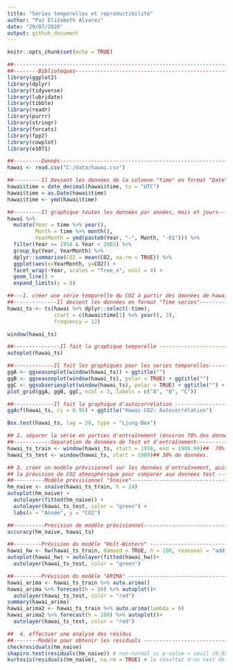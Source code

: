 ```yaml
---
title: "Séries temporelles et reproductibilité"
author: "Paz Elizabeth Alvarez"
date: "29/07/2020"
output: github_document
---
```


```r
knitr::opts_chunk$set(echo = TRUE)
```
```r
##------------------------------------------------------------------------------
##--------Bibliotéques----------------------------------------------------------
library(ggplot2)
library(dplyr)
library(tidyverse)
library(lubridate)
library(tibble)
library(readr)
library(purrr)
library(stringr)
library(forcats)
library(fpp2)
library(cowplot)
library(e1071)

##---------Donnês---------------------------------------------------------------
hawai <- read.csv("C:/data/hawai.csv")

##---------Il Devient les données de la colonne "time" en format "Date" --------
hawai$time = date_decimal(hawai$time, tz = "UTC")
hawai$time = as.Date(hawai$time)
hawai$time <- ymd(hawai$time)
```


```r
##---------Il graphique toutes les données par années, mois et jours------------
hawai %>%
  mutate(Year = time %>% year(),
         Month = time %>% month(),
         YearMonth = ymd(paste0(Year, "-", Month, "-01"))) %>%
  filter(Year >= 1958 & Year < 2002) %>%
  group_by(Year, YearMonth) %>%
  dplyr::summarise(CO2 = mean(CO2, na.rm = TRUE)) %>%
  ggplot(aes(x=YearMonth, y=CO2)) +
  facet_wrap(~Year, scales = "free_x", ncol = 4) +
  geom_line() +
  expand_limits(y = 0)
```


```r
##---1. créer une série temporelle du CO2 à partir des données de hawai.csv-----
##--------------Il devient les données en format "Time series"------------------
hawai_ts <- ts(hawai %>% dplyr::select(-time),
               start = c(hawai$time[1] %>% year(), 3),
               frequency = 12)

window(hawai_ts)

##---------------Il fait la graphique temporelle -------------------------------
autoplot(hawai_ts)
```


```r
##-------------Il fait les graphiques pour les series temporelles---------------
ggA <- ggseasonplot(window(hawai_ts)) + ggtitle("")
ggB <- ggseasonplot(window(hawai_ts), polar = TRUE) + ggtitle("")
ggC <- ggsubseriesplot(window(hawai_ts), polar = TRUE) + ggtitle("") + labs(y="Flow")
plot_grid(ggA, ggB, ggC, ncol = 3, labels = c("A", "B", "C"))

##-------------Il fait la graphique d'autocorrélation --------------------------
ggAcf(hawai_ts, ci = 0.95) + ggtitle("Hawai-CO2: Autocorrélation")
```


```r
Box.test(hawai_ts, lag = 20, type = "Ljung-Box")
```


```r
## 2. séparer la série en parties d'entraînement (environ 70% des données) et en partie test
##------------Separation de données de Test et d'entraînement-------------------
hawai_ts_train <- window(hawai_ts, start = 1958, end = 1988.99)##  70% de données.
hawai_ts_test <- window(hawai_ts, start = 1989)## 30% de données.
```


```r
## 3. créer un modèle prévisionnel sur les données d'entraînement, puis projeter 
## la prévision de CO2 atmosphérique pour comparer aux données test ------------
##----------Modèle prévisionnel "Snaive"----------------------------------------
hm_naive <- snaive(hawai_ts_train, h = 24)
autoplot(hm_naive) +
  autolayer(fitted(hm_naive)) +
  autolayer(hawai_ts_test, color = "green") +
  labs(x = "Année", y = "CO2")

##----------Precision de modéle prévisionnel------------------------------------
accuracy(hm_naive, hawai_ts)
```


```r
##---------Prévision du modéle "Holt-Winters" ----------------------------------
hawai_hw <- hw(hawai_ts_train, damped = TRUE, h = 100, seasonal = "additive")
autoplot(hawai_hw) + autolayer(fitted(hawai_hw))+
  autolayer(hawai_ts_test, color = "green")
```


```r
##---------Prévision du modéle "ARIMA" -----------------------------------------
hawai_arima <- hawai_ts_train %>% auto.arima()
hawai_arima %>% forecast(h = 50) %>% autoplot()+
  autolayer(hawai_ts_test, color = "red")
summary(hawai_arima)
hawai_arima2 <- hawai_ts_train %>% auto.arima(lambda = 0)
hawai_arima2 %>% forecast(h = 200) %>% autoplot()+
  autolayer(hawai_ts_test, color = "red")
```


```r
##  4. effectuer une analyse des résidus  
##--------Modéle pour obtenir les residuals --------------------------------------
checkresiduals(hm_naive)
shapiro.test(residuals(hm_naive)) # non-normal si p-value < seuil (0.05)
kurtosis(residuals(hm_naive), na.rm = TRUE) # le résultat d'un test de kurtosis sur une distribution normale devrait être de 0.
```
